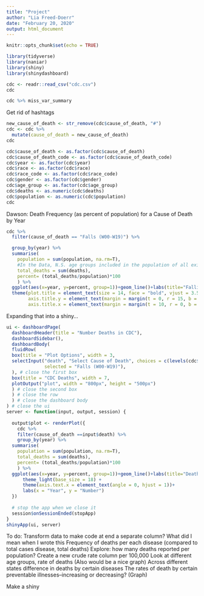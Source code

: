 ```yaml
---
title: "Project"
author: "Lia Freed-Doerr"
date: "February 20, 2020"
output: html_document
---
```


```r
knitr::opts_chunk$set(echo = TRUE)
```

```r
library(tidyverse)
library(naniar)
library(shiny)
library(shinydashboard)
```

```r
cdc <- readr::read_csv("cdc.csv")
cdc
```

```r
cdc %>% miss_var_summary
```

Get rid of hashtags

```r
new_cause_of_death <- str_remove(cdc$cause_of_death, "#")
cdc <- cdc %>%
  mutate(cause_of_death = new_cause_of_death)
cdc
```

```r
cdc$cause_of_death <- as.factor(cdc$cause_of_death)
cdc$cause_of_death_code <- as.factor(cdc$cause_of_death_code)
cdc$year <- as.factor(cdc$year)
cdc$race <- as.factor(cdc$race)
cdc$race_code <- as.factor(cdc$race_code)
cdc$gender <- as.factor(cdc$gender)
cdc$age_group <- as.factor(cdc$age_group)
cdc$deaths <- as.numeric(cdc$deaths)
cdc$population <- as.numeric(cdc$population)
cdc
```

Dawson: Death Frequency (as percent of population) for a Cause of Death by Year
```r
cdc %>% 
  filter(cause_of_death == "Falls (W00-W19)") %>% 

  group_by(year) %>% 
  summarise(
    population = sum(population, na.rm=T),
    #In the Data, N.S. age groups included in the population of all existing age groups. So it is OK to remove the NA values because it will product the same result.
    total_deaths = sum(deaths),
    percent= (total_deaths/population)*100
    ) %>% 
  ggplot(aes(x=year, y=percent, group=1))+geom_line()+labs(title="Falling Deaths in The United States", y="Percent of Population", x="Year")+
  theme(plot.title = element_text(size = 14, face = "bold", vjust = 3.5, hjust=.5, margin = margin(t=15, b=10)),
        axis.title.y = element_text(margin = margin(t = 0, r = 15, b = 0, l = 0)),
        axis.title.x = element_text(margin = margin(t = 10, r = 0, b = 0, l = 0)))
```



Expanding that into a shiny...

```r
ui <- dashboardPage(
  dashboardHeader(title = "Number Deaths in CDC"),
  dashboardSidebar(),
  dashboardBody(
  fluidRow(
  box(title = "Plot Options", width = 3,
  selectInput("death", "Select Cause of Death", choices = c(levels(cdc$cause_of_death)),
              selected = "Falls (W00-W19)"),
  ), # close the first box
  box(title = "CDC Deaths", width = 7,
  plotOutput("plot", width = "800px", height = "500px")
  ) # close the second box
  ) # close the row
  ) # close the dashboard body
) # close the ui
server <- function(input, output, session) { 
  
  output$plot <- renderPlot({
    cdc %>% 
    filter(cause_of_death ==input$death) %>% 
    group_by(year) %>% 
  summarise(
    population = sum(population, na.rm=T),
    total_deaths = sum(deaths),
    percent= (total_deaths/population)*100
    ) %>% 
  ggplot(aes(x=year, y=percent, group=1))+geom_line()+labs(title="Deaths in The United States", y="Percent of Population", x="Year")+
      theme_light(base_size = 18) +
      theme(axis.text.x = element_text(angle = 0, hjust = 1))+
      labs(x = "Year", y = "Number")
  })
  
  # stop the app when we close it
  session$onSessionEnded(stopApp)
}  
shinyApp(ui, server)
```

To do:
Transform data to make code at end a separate column? What did I mean when I wrote this
Frequency of deaths per each disease (compared to total cases disease, total deaths)
Explore: how many deaths reported per population?
Create a new crude rate column per 100,000
Look at different age groups, rate of deaths (Also would be a nice graph)
Across different states difference in deaths by certain diseases 
The rates of death by certain preventable illnesses--increasing or decreasing? (Graph)

Make a shiny